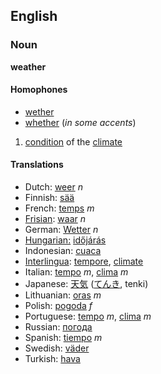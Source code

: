 ==English==
===Noun===
'''weather'''

====Homophones====
*[[wether]]
*[[whether]] (''in some accents'')

# [[condition]] of the [[climate]]

====Translations====
*Dutch: [[weer]] ''n''
*Finnish: [[sää]]
*French: [[temps]] ''m''
*[[Frisian]]: [[waar]] ''n''
*German: [[Wetter]] ''n''
*[[:hu:időjárás|Hungarian:]] [[időjárás]]
*Indonesian: [[cuaca]]
*[[Interlingua]]: [[tempore]], [[climate]]
*Italian: [[tempo]] ''m'', [[clima]] ''m''
*Japanese: [[天気]] ([[てんき]], tenki)
*Lithuanian: [[oras]] ''m''
*Polish: [[pogoda]] ''f''
*Portuguese: [[tempo]] ''m'', [[clima]] ''m''
*Russian: [[погода]]
*Spanish: [[tiempo]] ''m''
*Swedish: [[väder]]
*Turkish: [[hava]]